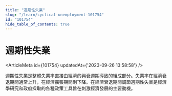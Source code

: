 ```yaml
---
title: "週期性失業"
slug: "/learn/cyclical-unemployment-101754"
id: "101754"
hide_table_of_contents: true
---
```



# 週期性失業

<ArticleMeta id={101754} updatedAt={'2023-09-26 13:58:58'} />
<div className='border-solid border-b border-t-0 my-4 border-[var(--ifm-color-gray-300)]' />

週期性失業是整體失業率直接由經濟的興衰週期導致的組成部分。失業率在經濟衰退期間通常上升，在經濟擴張期間則下降。在經濟衰退期間調節週期性失業是經濟學研究和政府採取的各種政策工具旨在刺激經濟發展的主要動機。
